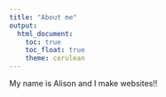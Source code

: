 ```yaml
---
title: "About me"
output: 
  html_document:
    toc: true
    toc_float: true
    theme: cerulean
---
```


My name is Alison and I make websites!!